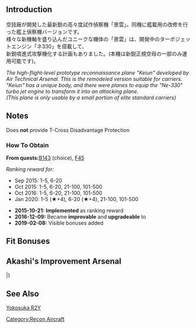 {{EquipmentInfo|151}}

==Introduction==
空技廠が開発した最新鋭の高々度試作偵察機「景雲」。同機に艦載用の改修を行った艦上偵察機バージョンです。<br>
様々な新機軸を盛り込んだユニークな機体の「景雲」は、開発中のターボジェットエンジン「ネ330」を搭載して、<br>
新鋭噴進式攻撃機化する計画もありました。(本機は新鋭正規空母の一部のみ運用可能です)。

''The high-flight-level prototype reconnaissance plane "Keiun" developed by Air Technical Arsenal. This is the remodeled version suitable for carriers.''<br>
''"Keiun" has a unique body, and there were planes to equip the "Ne-330" turbo jet engine to transform it into an attacking plane. ''
<br>''(This plane is only usable by a small portion of elite standard carriers)''

==Notes== 
Does '''not''' provide T-Cross Disadvantage Protection

<div class="mw-collapsible"><h3>How To Obtain</h3>
<div class="mw-collapsible-content">
'''From quests: '''[[Quests#B143|B143]] (choice), [[Quests#F45|F45]]

''Ranking reward for:''
* Sep 2015: 1-5, 6-20
* Oct 2015: 1-5, 6-20, 21-100, 101-500
* Oct 2016: 1-5, 6-20, 21-100, 101-500
* Jan 2020: 1-5 (★+4), 6-20 (★+4), 21-100, 101-500

</div></div>


<div class="mw-collapsible><h3>Updates History</h3>
<div class="mw-collapsible-content>
* '''2015-10-21:''' '''Implemented''' as ranking reward
* '''2016-12-09:''' Became '''improvable''' and '''upgradeable''' to {{Equipment/Link|Jet Keiun Kai}}
* '''2019-02-08:''' Visible bonuses added
</div></div>

==Fit Bonuses==
{{:Prototype Keiun (Carrier-based Reconnaissance Model)/Bonuses}}

==Akashi's Improvement Arsenal==
{{AkashiWorkshop}}
{{AkashiWorkshopLine
|Name=Prototype Keiun
|ItemType=YellowPlane
|Fuel=250
|Ammo=100
|Steel=700
|Baux=650
|Mats0-5=8/10
|Mats6-9=10/15
|Mats10=20/30
|Screws0-5=6/8
|Screws6-9=7/10
|Screws10=10/13
|EquipConsume0-5=1x{{BluePlane|Ryuusei}}
|EquipConsume6-9=1x{{GreenPlane|Prototype Reppuu Late Model}}
|EquipConsume10=1x{{Item/Icon|Ne Type Engine|size=40px}}
|Sun=&nbsp;<br>Z
|Mon=&nbsp;<br>Z
|Tue=S<br>Z
|Wed=S<br>&nbsp;
|2ndShip=[[Shoukaku#Fourth Upgrade|Shoukaku Kai Ni A]]<br>[[Zuikaku#Fourth Upgrade|Zuikaku Kai Ni A]]
|Notes=Upgrades to [[Jet Keiun Kai]]
}}
|}

==See Also==
[[wikipedia:Yokosuka R2Y|Yokosuka R2Y]]
{{Equipmentlist}}
[[Category:Recon Aircraft]]